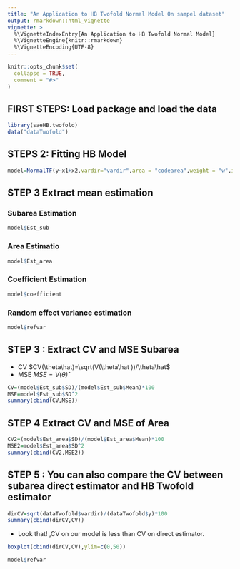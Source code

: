 ```yaml
---
title: "An Application to HB Twofold Normal Model On sampel dataset"
output: rmarkdown::html_vignette
vignette: >
  %\VignetteIndexEntry{An Application to HB Twofold Normal Model}
  %\VignetteEngine{knitr::rmarkdown}
  %\VignetteEncoding{UTF-8}
---
```


```r
knitr::opts_chunk$set(
  collapse = TRUE,
  comment = "#>"
)
```

## FIRST STEPS: Load package and load the data
```r
library(saeHB.twofold)
data("dataTwofold")
```

## STEPS 2: Fitting HB Model
```r
model=NormalTF(y~x1+x2,vardir="vardir",area = "codearea",weight = "w",iter.mcmc = 10000,thin=4,burn.in = 1000,data=dataTwofold)
```

## STEP 3 Extract mean estimation

### Subarea Estimation
```r
model$Est_sub
```
### Area Estimatio
```r
model$Est_area
```
### Coefficient Estimation
```r
model$coefficient
```
### Random effect variance estimation
```r
model$refvar
```

## STEP 3 : Extract CV and MSE Subarea
* CV $CV(\theta\hat)=\sqrt(V(\theta\hat ))/\theta\hat$
* MSE $MSE= V(\theta\hat)$
```r
CV=(model$Est_sub$SD)/(model$Est_sub$Mean)*100
MSE=model$Est_sub$SD^2
summary(cbind(CV,MSE))
```
## STEP 4 Extract CV and MSE of Area
```r
CV2=(model$Est_area$SD)/(model$Est_area$Mean)*100
MSE2=model$Est_area$SD^2
summary(cbind(CV2,MSE2))
```

## STEP 5 : You can also compare the CV between subarea direct estimator and HB Twofold estimator
```r
dirCV=sqrt(dataTwofold$vardir)/(dataTwofold$y)*100
summary(cbind(dirCV,CV))
```

* Look that! ,CV on our model is less than CV on direct estimator.
```r
boxplot(cbind(dirCV,CV),ylim=c(0,50))
```

```r
model$refvar
```


